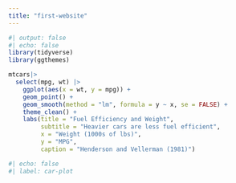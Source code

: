 ```yaml
---
title: "first-website"
---
```


```r
#| output: false
#| echo: false
library(tidyverse)
library(ggthemes)
```

```r
mtcars|>
  select(mpg, wt) |>
    ggplot(aes(x = wt, y = mpg)) +
    geom_point() +
    geom_smooth(method = "lm", formula = y ~ x, se = FALSE) +
    theme_clean() +
    labs(title = "Fuel Efficiency and Weight", 
         subtitle = "Heavier cars are less fuel efficient",
         x = "Weight (1000s of lbs)", 
         y = "MPG",
         caption = "Henderson and Vellerman (1981)")
```

```r
#| echo: false
#| label: car-plot
```

